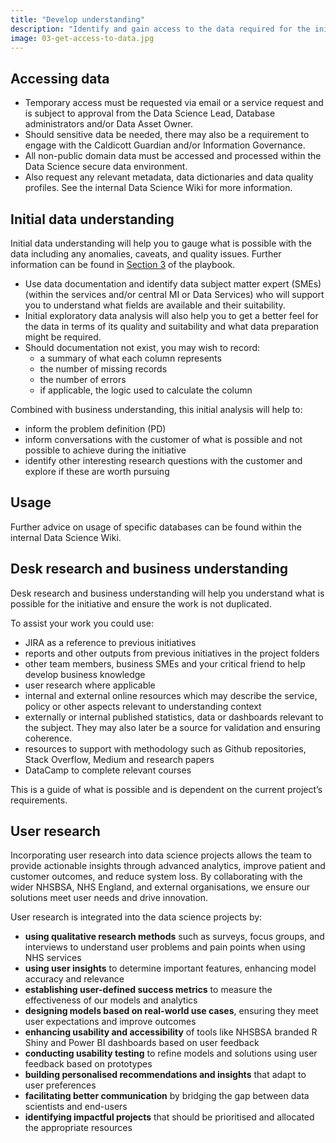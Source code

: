 ```yaml
---
title: "Develop understanding"
description: "Identify and gain access to the data required for the initiatve."
image: 03-get-access-to-data.jpg
---
```


## Accessing data

-	Temporary access must be requested via email or a service request and is subject to approval from the Data Science Lead, Database administrators and/or Data Asset Owner.
-	Should sensitive data be needed, there may also be a requirement to engage with the Caldicott Guardian and/or Information Governance.
-	All non-public domain data must be accessed and processed within the Data Science secure data environment.
-	Also request any relevant metadata, data dictionaries and data quality profiles. See the internal Data Science Wiki for more information.   

## Initial data understanding

Initial data understanding will help you to gauge what is possible with the data including any anomalies, caveats, and quality issues. Further information can be found in [Section 3](../../03-analysis/index.qmd) of the playbook.  

-	Use data documentation and identify data subject matter expert (SMEs) (within the services and/or central MI or Data Services) who will support you to understand what fields are available and their suitability.
-	Initial exploratory data analysis will also help you to get a better feel for the data in terms of its quality and suitability and what data preparation might be required.
-	Should documentation not exist, you may wish to record:
    - a summary of what each column represents
    -	the number of missing records
    -	the number of errors
    -	if applicable, the logic used to calculate the column

Combined with business understanding, this initial analysis will help to:

-	inform the problem definition (PD)
-	inform conversations with the customer of what is possible and not possible to achieve during the initiative
-	identify other interesting research questions with the customer and explore if these are worth pursuing

## Usage

Further advice on usage of specific databases can be found within the internal Data Science Wiki.

## Desk research and business understanding

Desk research and business understanding will help you understand what is possible for the initiative and ensure the work is not duplicated.

To assist your work you could use:

-	JIRA as a reference to previous initiatives
-	reports and other outputs from previous initiatives in the project folders
-	other team members, business SMEs and your critical friend to help develop business knowledge
-	user research where applicable
-	internal and external online resources which may describe the service, policy or other aspects relevant to understanding context
-	externally or internal published statistics, data or dashboards relevant to the subject. They may also later be a source for validation and ensuring coherence.
-	resources to support with methodology such as Github repositories, Stack Overflow, Medium and research papers
-	DataCamp to complete relevant courses

This is a guide of what is possible and is dependent on the current project’s requirements.

## User research

Incorporating user research into data science projects allows the team to provide actionable insights through advanced analytics, improve patient and customer outcomes, and reduce system loss. By collaborating with the wider NHSBSA, NHS England, and external organisations, we ensure our solutions meet user needs and drive innovation.

User research is integrated into the data science projects by:

- **using qualitative research methods** such as surveys, focus groups, and interviews to understand user problems and pain points when using NHS services
- **using user insights** to determine important features, enhancing model accuracy and relevance
- **establishing user-defined success metrics** to measure the effectiveness of our models and analytics
- **designing models based on real-world use cases**, ensuring they meet user expectations and improve outcomes
- **enhancing usability and accessibility** of tools like NHSBSA branded R Shiny and Power BI dashboards based on user feedback
- **conducting usability testing** to refine models and solutions using user feedback based on prototypes
- **building personalised recommendations and insights** that adapt to user preferences
- **facilitating better communication** by bridging the gap between data scientists and end-users
- **identifying impactful projects** that should be prioritised and allocated the appropriate resources
